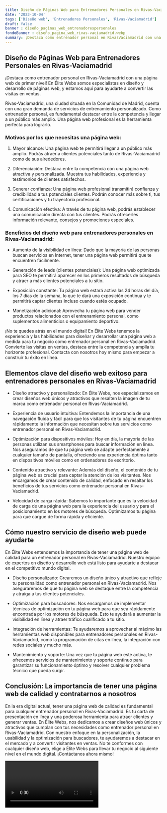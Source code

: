 ```yaml
---
title: Diseño de Páginas Web para Entrenadores Personales en Rivas-Vaciamadrid
date: '2023-10-04'
tags: ['Diseño web', 'Entrenadores Personales', 'Rivas-Vaciamadrid']
draft: false
banner : diseño_paginas_web_entrenadorespersonales
fondoBanner : diseño_pagina_web_rivas-vaciamadrid.webp
summary: ¡Destaca como entrenador personal en RivasVaciamadrid con una página web de primer nivel! En Élite Webs somos especialistas en diseño y desarrollo de páginas web, y estamos aquí para ayudarte a convertir las visitas en ventas. 
---
```


## Diseño de Páginas Web para Entrenadores Personales en Rivas-Vaciamadrid

¡Destaca como entrenador personal en Rivas-Vaciamadrid con una página web de primer nivel! En Élite Webs somos especialistas en diseño y desarrollo de páginas web, y estamos aquí para ayudarte a convertir las visitas en ventas. 

Rivas-Vaciamadrid, una ciudad situada en la Comunidad de Madrid, cuenta con una gran demanda de servicios de entrenamiento personalizado. Como entrenador personal, es fundamental destacar entre la competencia y llegar a un público más amplio. Una página web profesional es la herramienta perfecta para lograrlo.

### Motivos por los que necesitas una página web:

1. Mayor alcance: Una página web te permitirá llegar a un público más amplio. Podrás atraer a clientes potenciales tanto de Rivas-Vaciamadrid como de sus alrededores.

2. Diferenciación: Destaca entre la competencia con una página web atractiva y personalizada. Muestra tus habilidades, experiencia y testimonios de clientes satisfechos.

3. Generar confianza: Una página web profesional transmitirá confianza y credibilidad a tus potenciales clientes. Podrán conocer más sobre ti, tus certificaciones y tu trayectoria profesional.

4. Comunicación efectiva: A través de tu página web, podrás establecer una comunicación directa con tus clientes. Podrás ofrecerles información relevante, consejos y promociones especiales.

### Beneficios del diseño web para entrenadores personales en Rivas-Vaciamadrid:

- Aumento de la visibilidad en línea: Dado que la mayoría de las personas buscan servicios en Internet, tener una página web permitirá que te encuentren fácilmente.

- Generación de leads (clientes potenciales): Una página web optimizada para SEO te permitirá aparecer en los primeros resultados de búsqueda y atraer a más clientes potenciales a tu sitio.

- Exposición constante: Tu página web estará activa las 24 horas del día, los 7 días de la semana, lo que te dará una exposición continua y te permitirá captar clientes incluso cuando estés ocupado.

- Monetización adicional: Aprovecha tu página web para vender productos relacionados con el entrenamiento personal, como suplementos alimenticios o equipamiento deportivo.

¡No te quedes atrás en el mundo digital! En Élite Webs tenemos la experiencia y las habilidades para diseñar y desarrollar una página web a medida para tu negocio como entrenador personal en Rivas-Vaciamadrid. Convierte las visitas en ventas, destaca entre la competencia y amplía tu horizonte profesional. Contacta con nosotros hoy mismo para empezar a construir tu éxito en línea.

<GifSeo />

<Cta />

## Elementos clave del diseño web exitoso para entrenadores personales en Rivas-Vaciamadrid

- Diseño atractivo y personalizado: En Élite Webs, nos especializamos en crear diseños web únicos y atractivos que resalten la imagen de tu marca como entrenador personal en Rivas-Vaciamadrid. 

- Experiencia de usuario intuitiva: Entendemos la importancia de una navegación fluida y fácil para que los visitantes de tu página encuentren rápidamente la información que necesitan sobre tus servicios como entrenador personal en Rivas-Vaciamadrid. 

- Optimización para dispositivos móviles: Hoy en día, la mayoría de las personas utilizan sus smartphones para buscar información en línea. Nos aseguramos de que tu página web se adapte perfectamente a cualquier tamaño de pantalla, ofreciendo una experiencia óptima tanto en dispositivos móviles como en ordenadores de escritorio. 

- Contenido atractivo y relevante: Además del diseño, el contenido de tu página web es crucial para captar la atención de los visitantes. Nos encargamos de crear contenido de calidad, enfocado en resaltar los beneficios de tus servicios como entrenador personal en Rivas-Vaciamadrid. 

- Velocidad de carga rápida: Sabemos lo importante que es la velocidad de carga de una página web para la experiencia del usuario y para el posicionamiento en los motores de búsqueda. Optimizamos tu página para que cargue de forma rápida y eficiente.

## Cómo nuestro servicio de diseño web puede ayudarte

En Élite Webs entendemos la importancia de tener una página web de calidad para un entrenador personal en Rivas-Vaciamadrid. Nuestro equipo de expertos en diseño y desarrollo web está listo para ayudarte a destacar en el competitivo mundo digital. 

- Diseño personalizado: Crearemos un diseño único y atractivo que refleje tu personalidad como entrenador personal en Rivas-Vaciamadrid. Nos aseguraremos de que tu página web se destaque entre la competencia y atraiga a tus clientes potenciales. 

- Optimización para buscadores: Nos encargamos de implementar técnicas de optimización en tu página web para que sea rápidamente encontrada por los motores de búsqueda. Esto te ayudará a aumentar la visibilidad en línea y atraer tráfico cualificado a tu sitio.

- Integración de herramientas: Te ayudaremos a aprovechar al máximo las herramientas web disponibles para entrenadores personales en Rivas-Vaciamadrid, como la programación de citas en línea, la integración con redes sociales y mucho más. 

- Mantenimiento y soporte: Una vez que tu página web esté activa, te ofrecemos servicios de mantenimiento y soporte continuo para garantizar su funcionamiento óptimo y resolver cualquier problema técnico que pueda surgir.

## Conclusión: La importancia de tener una página web de calidad y contratarnos a nosotros

En la era digital actual, tener una página web de calidad es fundamental para cualquier entrenador personal en Rivas-Vaciamadrid. Es tu carta de presentación en línea y una poderosa herramienta para atraer clientes y generar ventas. En Élite Webs, nos dedicamos a crear diseños web únicos y atractivos que cumplan con tus necesidades como entrenador personal en Rivas-Vaciamadrid. Con nuestro enfoque en la personalización, la usabilidad y la optimización para buscadores, te ayudaremos a destacar en el mercado y a convertir visitantes en ventas. No te conformes con cualquier diseño web, elige a Élite Webs para llevar tu negocio al siguiente nivel en el mundo digital. ¡Contáctanos ahora mismo!

<Video />

<CtaBot job='Entrenadores Personales' city='Rivas-Vaciamadrid'/>

<Gmaps query='Rivas-Vaciamadrid+españa+maps' />